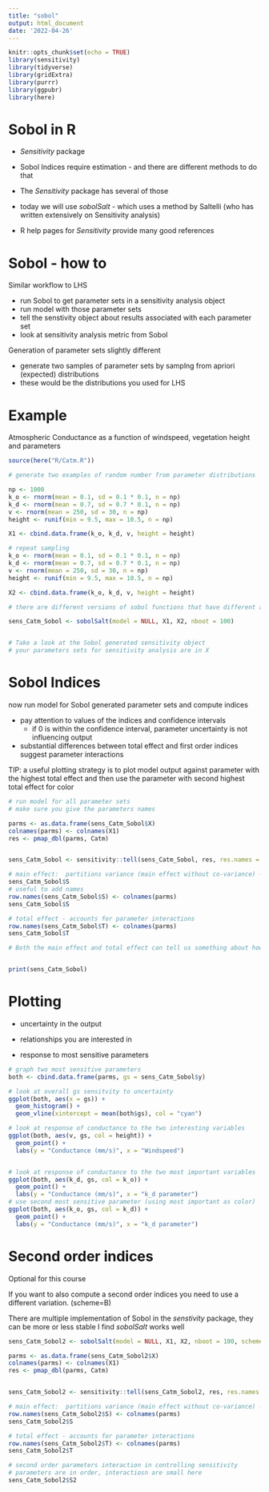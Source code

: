 ```yaml
---
title: "sobol"
output: html_document
date: '2022-04-26'
---
```


```r
knitr::opts_chunk$set(echo = TRUE)
library(sensitivity)
library(tidyverse)
library(gridExtra)
library(purrr)
library(ggpubr)
library(here)
```


# Sobol in R

* *Sensitivity* package

* Sobol Indices require estimation - and there are different methods to do that

* The *Sensitivity* package has several of those

* today we will use *sobolSalt* - which uses a method by Saltelli (who has written extensively on Sensitivity analysis)

* R help pages for *Sensitivity* provide many good references


# Sobol - how to

Similar workflow to LHS

* run Sobol to get parameter sets in a sensitivity analysis object
* run model with those parameter sets
* tell the senstivity object about results associated with each parameter set
* look at sensitivity analysis metric from Sobol

Generation of parameter sets slightly different

  * generate two samples of parameter sets by 
  samplng from apriori (expected) distributions
  * these would be the distributions you used for LHS

#  Example 
Atmospheric Conductance as a function of windspeed, vegetation height and parameters

```r
source(here("R/Catm.R"))

# generate two examples of random number from parameter distributions

np <- 1000
k_o <- rnorm(mean = 0.1, sd = 0.1 * 0.1, n = np)
k_d <- rnorm(mean = 0.7, sd = 0.7 * 0.1, n = np)
v <- rnorm(mean = 250, sd = 30, n = np)
height <- runif(min = 9.5, max = 10.5, n = np)

X1 <- cbind.data.frame(k_o, k_d, v, height = height)

# repeat sampling
k_o <- rnorm(mean = 0.1, sd = 0.1 * 0.1, n = np)
k_d <- rnorm(mean = 0.7, sd = 0.7 * 0.1, n = np)
v <- rnorm(mean = 250, sd = 30, n = np)
height <- runif(min = 9.5, max = 10.5, n = np)

X2 <- cbind.data.frame(k_o, k_d, v, height = height)

# there are different versions of sobol functions that have different approaches for estimating parameters and indices, we use an approach implemented by jansen

sens_Catm_Sobol <- sobolSalt(model = NULL, X1, X2, nboot = 100)


# Take a look at the Sobol generated sensitivity object
# your parameters sets for sensitivity analysis are in X
```

# Sobol Indices

now run model for Sobol generated parameter sets and compute indices

* pay attention to values of the indices and confidence intervals
  * if 0 is within the confidence interval, parameter uncertainty is not influencing output
  
* substantial differences between total effect and first order indices suggest parameter interactions

TIP: a useful plotting strategy is to plot model output against parameter with the highest total effect
and then use the parameter with second highest total effect for color

```r
# run model for all parameter sets
# make sure you give the parameters names

parms <- as.data.frame(sens_Catm_Sobol$X)
colnames(parms) <- colnames(X1)
res <- pmap_dbl(parms, Catm)


sens_Catm_Sobol <- sensitivity::tell(sens_Catm_Sobol, res, res.names = "ga")

# main effect:  partitions variance (main effect without co-variance) - sums approximately to one
sens_Catm_Sobol$S
# useful to add names
row.names(sens_Catm_Sobol$S) <- colnames(parms)
sens_Catm_Sobol$S

# total effect - accounts for parameter interactions
row.names(sens_Catm_Sobol$T) <- colnames(parms)
sens_Catm_Sobol$T

# Both the main effect and total effect can tell us something about how the parameter influences results


print(sens_Catm_Sobol)
```
 
# Plotting

* uncertainty in the output

* relationships you are interested in

* response to most sensitive parameters

```r
# graph two most sensitive parameters
both <- cbind.data.frame(parms, gs = sens_Catm_Sobol$y)

# look at overall gs sensitvity to uncertainty
ggplot(both, aes(x = gs)) +
  geom_histogram() +
  geom_vline(xintercept = mean(both$gs), col = "cyan")

# look at response of conductance to the two interesting variables
ggplot(both, aes(v, gs, col = height)) +
  geom_point() +
  labs(y = "Conductance (mm/s)", x = "Windspeed")


# look at response of conductance to the two most important variables
ggplot(both, aes(k_d, gs, col = k_o)) +
  geom_point() +
  labs(y = "Conductance (mm/s)", x = "k_d parameter")
# use second most sensitive parameter (using most important as color)
ggplot(both, aes(k_o, gs, col = k_d)) +
  geom_point() +
  labs(y = "Conductance (mm/s)", x = "k_d parameter")
```


 

# Second order indices

Optional for this course

If you want to also compute a second order indices you need to use a different variation. (scheme=B)

There are multiple implementation of Sobol in the *senstivity* package, they can be more or less stable
I find *sobolSalt* works well

```r
sens_Catm_Sobol2 <- sobolSalt(model = NULL, X1, X2, nboot = 100, scheme = "B")

parms <- as.data.frame(sens_Catm_Sobol2$X)
colnames(parms) <- colnames(X1)
res <- pmap_dbl(parms, Catm)


sens_Catm_Sobol2 <- sensitivity::tell(sens_Catm_Sobol2, res, res.names = "ga")

# main effect:  partitions variance (main effect without co-variance) - sums approximately to one
row.names(sens_Catm_Sobol2$S) <- colnames(parms)
sens_Catm_Sobol2$S

# total effect - accounts for parameter interactions
row.names(sens_Catm_Sobol2$T) <- colnames(parms)
sens_Catm_Sobol2$T

# second order parameters interaction in controlling sensitivity
# parameters are in order, interactiosn are small here
sens_Catm_Sobol2$S2
```
